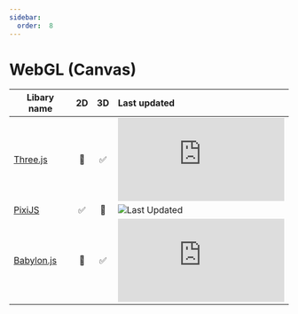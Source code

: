 ```yaml
---
sidebar:
  order:  8
---
```


# WebGL (Canvas)

| Libary name | 2D | 3D | Last updated |
| --- | :-: | :-: | :-- |
| [Three.js](https://threejs.org/) | 🚫 | ✅ | ![Last Updated](https://img.shields.io/github/last-commit/mrdoob/three.js) |
| [PixiJS](https://pixijs.com/) | ✅ | 🚫 | ![Last Updated](https://img.shields.io/github/last-commit/pixijs/pixijs) |
| [Babylon.js](https://www.babylonjs.com/) | 🚫 | ✅ | ![Last Updated](https://img.shields.io/github/last-commit/BabylonJS/Babylon.js) |
